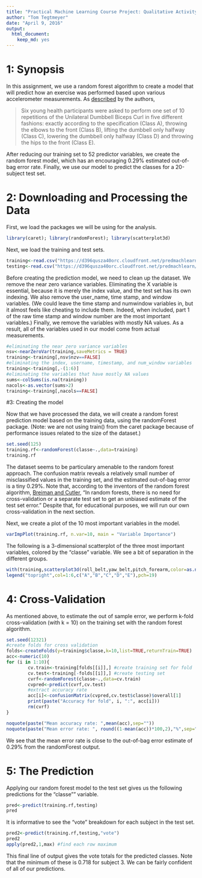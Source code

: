 ```yaml
---
title: "Practical Machine Learning Course Project: Qualitative Activity Recognition"
author: "Tom Tegtmeyer"
date: "April 9, 2016"
output: 
  html_document: 
    keep_md: yes
---
```


# 1: Synopsis
In this assignment, we use a random forest algorithm to create a model that will predict how an exercise was performed based upon various accelerometer measurements. As [described](http://groupware.les.inf.puc-rio.br/har) by the authors, 

> Six young health participants were asked to perform one set of 10 repetitions of the Unilateral Dumbbell Biceps Curl in five different fashions: exactly according to the specification (Class A), throwing the elbows to the front (Class B), lifting the dumbbell only halfway (Class C), lowering the dumbbell only halfway (Class D) and throwing the hips to the front (Class E).

After reducing our training set to 52 predictor variables, we create the random forest model, which has an encouraging 0.29% estimated out-of-bag error rate. Finally, we use our model to predict the classes for a 20-subject test set.


# 2: Downloading and Processing the Data

First, we load the packages we will be using for the analysis.
```r
library(caret); library(randomForest); library(scatterplot3d)
```


Next, we load the training and test sets.
```r
training<-read.csv("https://d396qusza40orc.cloudfront.net/predmachlearn/pml-training.csv")
testing<-read.csv("https://d396qusza40orc.cloudfront.net/predmachlearn/pml-testing.csv")
```

Before creating the prediction model, we need to clean up the dataset. We remove the near zero variance variables. Eliminating the X variable is essential, because it is merely the index value, and the test set has its own indexing. We also remove the user_name, time stamp, and window variables. (We could leave the time stamp and numwindow variables in, but it almost feels like cheating to include them. Indeed, when included, part 1 of the raw time stamp and window number are the most important variables.) Finally, we remove the variables with mostly NA values. As a result, all of the variables used in our model come from actual measurements.

```r
#eliminating the near zero variance variables
nsv<-nearZeroVar(training,saveMetrics = TRUE) 
training<-training[,nsv$nzv==FALSE]
#eliminating the index, username, timestamp, and num_window variables 
training<-training[,-(1:6)]
#eliminating the variables that have mostly NA values
sums<-colSums(is.na(training))
nacols<-as.vector(sums>2)
training<-training[,nacols==FALSE]
```

#3: Creating the model

Now that we have processed the data, we will create a random forest prediction model based on the training data, using the randomForest package. (Note: we are not using train() from the caret package because of performance issues related to the size of the dataset.)

```r
set.seed(125)
training.rf<-randomForest(classe~.,data=training)
training.rf
```

The dataset seems to be particulary amenable to the random forest approach. The confusion matrix reveals a relatively small number of misclassified values in the training set, and the estimated out-of-bag error is a tiny 0.29%. Note that, according to the inventors of the random forest algorithm, [Breiman and Cutler](http://www.stat.berkeley.edu/~breiman/RandomForests/cc_home.htm#ooberr), "In random forests, there is no need for cross-validation or a separate test set to get an unbiased estimate of the test set error." Despite that, for educational purposes, we will run our own cross-validation in the next section.  

Next, we create a plot of the 10 most important variables in the model.

```r
varImpPlot(training.rf, n.var=10, main = "Variable Importance")
```

The following is a 3-dimensional scatterplot of the three most important variables, colored by the "classe" variable. We see a bit of separation in the different groups.

```r
with(training,scatterplot3d(roll_belt,yaw_belt,pitch_forearm,color=as.numeric(classe),pch=19,main="Top 3 variables, colored by classe"))
legend("topright",col=1:6,c("A","B","C","D","E"),pch=19)
```

# 4: Cross-Validation

As mentioned above, to estimate the out of sample error, we perform k-fold cross-validation (with k = 10) on the training set with the random forest algorithm.

```r
set.seed(12321)
#create folds for cross validation
folds<-createFolds(y=training$classe,k=10,list=TRUE,returnTrain=TRUE)
acc<-numeric(10)
for (i in 1:10){
        cv.train<-training[folds[[i]],] #create training set for fold
        cv.test<-training[-folds[[i]],] #create testing set
        cvrf<-randomForest(classe~.,data=cv.train)
        cvpred<-predict(cvrf,cv.test)
        #extract accuracy rate
        acc[i]<-confusionMatrix(cvpred,cv.test$classe)$overall[1]
        print(paste("Accuracy for fold", i, ":", acc[i]))
        rm(cvrf)
}
```

```r
noquote(paste("Mean accuracy rate: ",mean(acc),sep=""))
noquote(paste("Mean error rate: ", round((1-mean(acc))*100,2),"%",sep=""))
```

We see that the mean error rate is close to the out-of-bag error estimate of 0.29% from the randomForest output.

# 5: The Prediction
Applying our random forest model to the test set gives us the following predictions for the "classe"" variable.

```r
pred<-predict(training.rf,testing)
pred
```

It is informative to see the "vote" breakdown for each subject in the test set.

```r
pred2<-predict(training.rf,testing,"vote")
pred2
apply(pred2,1,max) #find each row maximum
```

This final line of output gives the vote totals for the predicted classes. Note that the minimum of these is 0.718 for subject 3. We can be fairly confident of all of our predictions.
